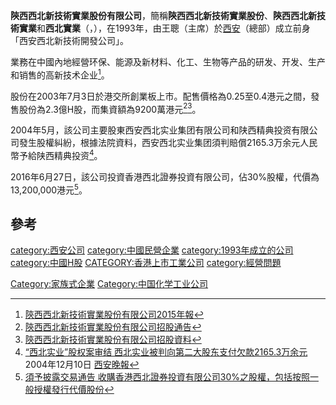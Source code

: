 '''陝西西北新技術實業股份有限公司'''，簡稱'''陝西西北新技術實業股份'''、'''陝西西北新技術實業'''和'''西北實業'''（'''{{lang-en|Shaanxi Northwest New Technology Industry Co. Ltd.}}'''，{{hkex|8258}}），在1993年，由王聰（主席）於[[西安|西安]]（總部）成立前身「西安西北新技術開發公司」。

業務在中國內地經營环保、能源及新材料、化工、生物等产品的研发、开发、生产和销售的高新技术企业<ref>[http://www.hkexnews.hk/listedco/listconews/GEM/2016/0331/GLN20160331176_C.pdf 陝西西北新技術實業股份有限公司2015年報]</ref>。

股份在2003年7月3日於港交所創業板上市。配售價格為0.25至0.4港元之間，發售股份為2.3億H股，而集資額為9200萬港元<ref>[http://www.hkexnews.hk/listedco/listconews/GEM/2003/0623/GLN20030623018_C.pdf 陝西西北新技術實業股份有限公司招股通告]</ref><ref>[http://www.hkexnews.hk/listedco/listconews/GEM/2003/0623/GLN20030623015_C.htm 陝西西北新技術實業股份有限公司招股資料]</ref>。

2004年5月，該公司主要股東西安西北实业集团有限公司和陕西精典投资有限公司發生股權糾紛，根據法院資料，西安西北实业集团須判賠償2165.3万余元人民幣予給陕西精典投资<ref>[http://www.xiancn.com/gb/wbpaper/2004-12/10/content_416345.htm “西北实业”股权案审结 西北实业被判向第二大股东支付欠款2165.3万余元]2004年12月10日 [[西安晚報|西安晚報]]</ref>。

2016年6月27日，該公司投資香港西北證券投資有限公司，佔30%股權，代價為13,200,000港元<ref>[http://www.hkexnews.hk/listedco/listconews/GEM/2016/0627/GLN20160627096_C.pdf 須予披露交易通告 收購香港西北證券投資有限公司30%之股權，包括按照一般授權發行代價股份]</ref>。

==參考==
{{reflist}}

[[category:西安公司|category:西安公司]]
[[category:中國民營企業|category:中國民營企業]]
[[category:1993年成立的公司|category:1993年成立的公司]]
[[category:中國H股|category:中國H股]]
[[CATEGORY:香港上市工業公司|CATEGORY:香港上市工業公司]]
[[Category:家族式企業|Category:家族式企業]]
[[category:經營問題|category:經營問題]]
[[Category:中国化学工业公司|Category:中国化学工业公司]]